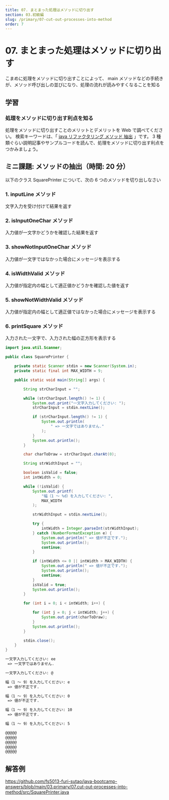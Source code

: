 ```yaml
---
title: 07. まとまった処理はメソッドに切り出す
section: 03.初級編
slug: /primary/07-cut-out-processes-into-method
order: 7
---
```


# 07. まとまった処理はメソッドに切り出す

<p class="goal">
  こまめに処理をメソッドに切り出すことによって、
  main メソッドなどの手続きが、メソッド呼び出しの並びになり、処理の流れが読みやすくなることを知る
</p>

## 学習

### 処理をメソッドに切り出す利点を知る

処理をメソッドに切り出すことのメリットとデメリットを Web で調べてください。
検索キーワードは、「 [java リファクタリング メソッド 抽出](https://www.google.com/search?q=java+リファクタリング+メソッド+抽出) 」です。
3 種類ぐらい説明記事やサンプルコードを読んで、処理をメソッドに切り出す利点をつかみましょう。

## ミニ課題: メソッドの抽出（時間: 20 分）

以下のクラス SquarePrinter について、次の 6 つのメソッドを切り出しなさい

### 1. inputLine メソッド

文字入力を受け付けて結果を返す

### 2. isInputOneChar メソッド

入力値が一文字かどうかを確認した結果を返す

### 3. showNotInputOneChar メソッド

入力値が一文字ではなかった場合にメッセージを表示する

### 4. isWidthValid メソッド

入力値が指定内の幅として適正値かどうかを確認した値を返す

### 5. showNotWidthValid メソッド

入力値が指定内の幅として適正値ではなかった場合にメッセージを表示する

### 6. printSquare メソッド

入力された一文字で、入力された幅の正方形を表示する

```java title=src/SquarePrinter.java
import java.util.Scanner;

public class SquarePrinter {

    private static Scanner stdin = new Scanner(System.in);
    private static final int MAX_WIDTH = 9;

    public static void main(String[] args) {

        String strCharInput = "";

        while (strCharInput.length() != 1) {
            System.out.print("一文字入力してください: ");
            strCharInput = stdin.nextLine();

            if (strCharInput.length() != 1) {
                System.out.println(
                    " => 一文字ではありません."
                );
            }
            System.out.println();
        }

        char charToDraw = strCharInput.charAt(0);

        String strWidthInput = "";

        boolean isValid = false;
        int intWidth = 0;

        while (!isValid) {
            System.out.printf(
                "幅（1 ～ %d）を入力してください: ",
                MAX_WIDTH
            );

            strWidthInput = stdin.nextLine();

            try {
                intWidth = Integer.parseInt(strWidthInput);
            } catch (NumberFormatException e) {
                System.out.println(" => 値が不正です.");
                System.out.println();
                continue;
            }

            if (intWidth <= 0 || intWidth > MAX_WIDTH) {
                System.out.println(" => 値が不正です.");
                System.out.println();
                continue;
            }
            isValid = true;
            System.out.println();
        }

        for (int i = 0; i < intWidth; i++) {

            for (int j = 0; j < intWidth; j++) {
                System.out.print(charToDraw);
            }
            System.out.println();
        }

        stdin.close();
    }
}
```

```txt title=SquarePrinterクラスの実行結果
一文字入力してください: ee
 => 一文字ではありません.

一文字入力してください: @

幅（1 ～ 9）を入力してください: e
 => 値が不正です.

幅（1 ～ 9）を入力してください: 0
 => 値が不正です.

幅（1 ～ 9）を入力してください: 10
 => 値が不正です.

幅（1 ～ 9）を入力してください: 5

@@@@@
@@@@@
@@@@@
@@@@@
@@@@@
```

## 解答例

https://github.com/fs5013-furi-sutao/java-bootcamp-answers/blob/main/03.primary/07.cut-out-processes-into-method/src/SquarePrinter.java
